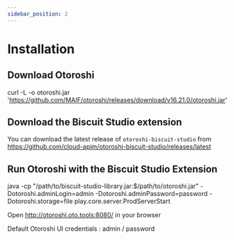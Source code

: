 ```yaml
---
sidebar_position: 2
---
```



# Installation

## Download Otoroshi

curl -L -o otoroshi.jar 'https://github.com/MAIF/otoroshi/releases/download/v16.21.0/otoroshi.jar'

## Download the Biscuit Studio extension
  
You can download the latest release of `otoroshi-biscuit-studio` from https://github.com/cloud-apim/otoroshi-biscuit-studio/releases/latest

## Run Otoroshi with the Biscuit Studio Extension

java -cp "/path/to/biscuit-studio-library.jar:$/path/to/otoroshi.jar" -Dotoroshi.adminLogin=admin -Dotoroshi.adminPassword=password -Dotoroshi.storage=file play.core.server.ProdServerStart 

Open http://otoroshi.oto.tools:8080/ in your browser

Default Otoroshi UI credentials : admin / password